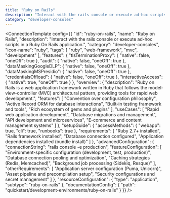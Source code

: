 ```yaml
---
title: "Ruby on Rails"
description: "Interact with the rails console or execute ad-hoc scripts in a Ruby On Rails application."
category: "developer-consoles"
---
```



<ConnectionTemplate config={{
  "id": "ruby-on-rails",
  "name": "Ruby on Rails",
  "description": "Interact with the rails console or execute ad-hoc scripts in a Ruby On Rails application.",
  "category": "developer-consoles",
  "icon-name": "ruby",
  "tags": [
    "ruby",
    "web-framework",
    "mvc",
    "development"
  ],
  "features": {
    "tlsTerminationProxy": {
      "native": false,
      "oneOff": true
    },
    "audit": {
      "native": false,
      "oneOff": true
    },
    "dataMaskingGoogleDLP": {
      "native": false,
      "oneOff": true
    },
    "dataMaskingMSPresidio": {
      "native": false,
      "oneOff": true
    },
    "credentialsOffload": {
      "native": false,
      "oneOff": true
    },
    "interactiveAccess": {
      "native": true,
      "oneOff": true
    }
  },
  "overview": {
    "description": "Ruby on Rails is a web application framework written in Ruby that follows the model-view-controller (MVC) architectural pattern, providing tools for rapid web development.",
    "features": [
      "Convention over configuration philosophy",
      "Active Record ORM for database interactions",
      "Built-in testing framework and tools",
      "Rich ecosystem of gems and plugins"
    ],
    "useCases": [
      "Rapid web application development",
      "Database migrations and management",
      "API development and microservices",
      "E-commerce and content management systems"
    ]
  },
  "setupGuide": {
    "accessMethods": {
      "webapp": true,
      "cli": true,
      "runbooks": true
    },
    "requirements": [
      "Ruby 2.7+ installed",
      "Rails framework installed",
      "Database connection configured",
      "Application dependencies installed (bundle install)"
    ]
  },
  "advancedConfiguration": {
    "connectionString": "rails console -e production",
    "featureConfiguration": [
      "Environment-specific configuration (development, test, production)",
      "Database connection pooling and optimization",
      "Caching strategies (Redis, Memcached)",
      "Background job processing (Sidekiq, Resque)"
    ],
    "otherRequirements": [
      "Application server configuration (Puma, Unicorn)",
      "Asset pipeline and precompilation setup",
      "Security configurations and secret management"
    ]
  },
  "resourceConfiguration": {
    "type": "application",
    "subtype": "ruby-on-rails"
  },
  "documentationConfig": {
    "path": "quickstart/development-environments/ruby-on-rails"
  }
}} />
